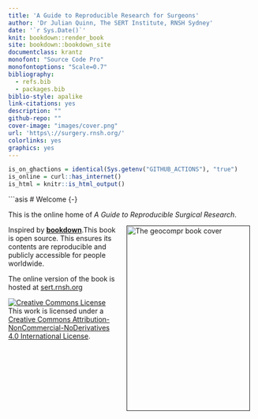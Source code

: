 ```yaml
--- 
title: 'A Guide to Reproducible Research for Surgeons'
author: 'Dr Julian Quinn, The SERT Institute, RNSH Sydney'
date: '`r Sys.Date()`'
knit: bookdown::render_book
site: bookdown::bookdown_site
documentclass: krantz
monofont: "Source Code Pro"
monofontoptions: "Scale=0.7"
bibliography:
  - refs.bib
  - packages.bib
biblio-style: apalike
link-citations: yes
description: ""
github-repo: ""
cover-image: "images/cover.png"
url: 'https\://surgery.rnsh.org/'
colorlinks: yes
graphics: yes
---
```


```r
is_on_ghactions = identical(Sys.getenv("GITHUB_ACTIONS"), "true")
is_online = curl::has_internet()
is_html = knitr::is_html_output()
```

```asis
# Welcome {-}

This is the online home of *A Guide to Reproducible Surgical Research*.

<a href=""><img src="images/cover.png" width="250" height="375" alt="The geocompr book cover" align="right" style="margin: 0 1em 0 1em" /></a>

Inspired by [**bookdown**](https://github.com/rstudio/bookdown).This book is open source.
This ensures its contents are reproducible and publicly accessible for people worldwide.

The  online version of the book is hosted at [sert.rnsh.org](https://sert.rnsh.org) 

<p><a rel="license" href="http://creativecommons.org/licenses/by-nc-nd/4.0/"><img alt="Creative Commons License" style="border-width:0" src="https://i.creativecommons.org/l/by-nc-nd/4.0/88x31.png"></a><br>This work is licensed under a <a rel="license" href="http://creativecommons.org/licenses/by-nc-nd/4.0/">Creative Commons Attribution-NonCommercial-NoDerivatives 4.0 International License</a>.</p>
  
